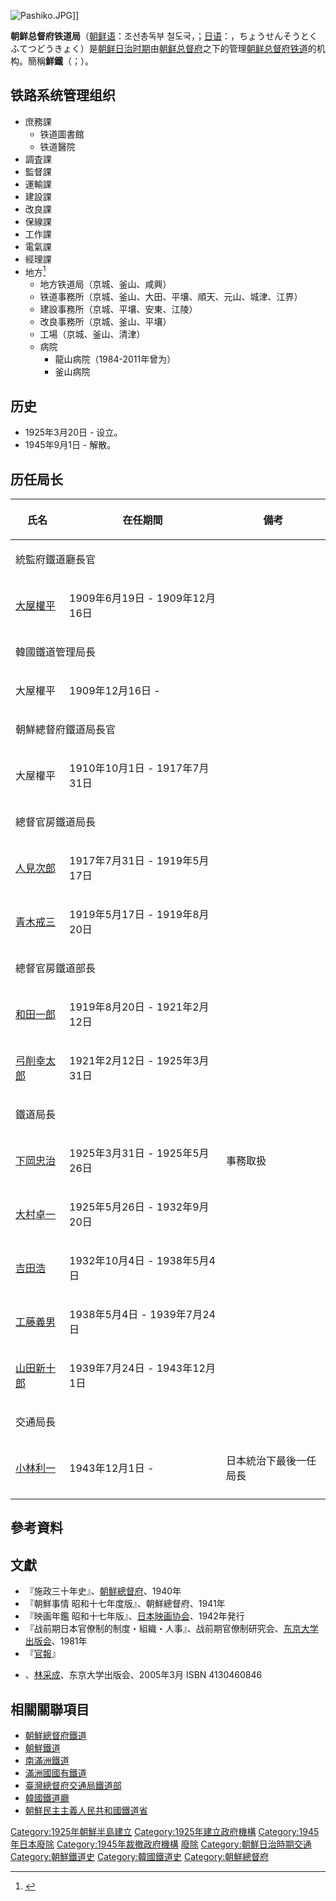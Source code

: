 [[Image:Pashiko.JPG|thumb]]]]

'''朝鲜总督府铁道局'''（[[朝鲜语|朝鲜语]]：조선총독부 철도국，{{lang|ko|朝鮮總督府 鐵道局}}；[[日语|日语]]：{{lang|ja|朝鮮総督府鉄道局}}，ちょうせんそうとくふてつどうきょく）是[[朝鲜日治时期|朝鲜日治时期]]由[[朝鲜总督府|朝鲜总督府]]之下的管理[[朝鲜总督府铁道|朝鲜总督府铁道]]的机构。簡稱'''鮮鐵'''（{{lang|ko|선철}}；{{lang|ja|せんてつ}}）。

==铁路系统管理组织==
*庶務課 
**铁道圖書館
**铁道醫院
*調査課
*監督課
*運輸課
*建設課
*改良課
*保線課
*工作課
*電氣課
*經理課
*地方<ref>{{Cite web |url=http://www.korass.or.kr/include/download.php?seq=45 |title=철 도 주 요 연 표 - 한국철도협회 |access-date=2014-06-26 |archive-date=2016-03-04 |archive-url=https://web.archive.org/web/20160304184912/http://www.korass.or.kr/include/download.php?seq=45 |dead-url=no }}</ref>
**地方铁道局（京城、釜山、咸興）
**铁道事務所（京城、釜山、大田、平壤、順天、元山、城津、江界）
**建設事務所（京城、平壤、安東、江陵）
**改良事務所（京城、釜山、平壤）
**工場（京城、釜山、清津）
**病院 
***龍山病院（1984-2011年曾为{{link-ko|中央大学医院|중앙대학교병원}}）
***釜山病院

==历史==
*1925年3月20日 - 设立。
*1945年9月1日 - 解散。

==历任局长==
{| class="wikitable"
|-
! 氏名
! 在任期間
! 備考
|-
! colspan="3"| 統監府鐵道廳長官
|-
| [[大屋權平|大屋權平]]
| 1909年6月19日 - 1909年12月16日 
| 
|-
! colspan="3"| 韓國鐵道管理局長
|-
| 大屋權平
| 1909年12月16日 - 
| 
|-
! colspan="3"| 朝鮮總督府鐵道局長官
|-
| 大屋權平
| 1910年10月1日 - 1917年7月31日
| 
|-
! colspan="3"| 總督官房鐵道局長
|-
| [[人見次郎|人見次郎]]
| 1917年7月31日 - 1919年5月17日
| 
|-
| [[青木戒三|青木戒三]]
| 1919年5月17日 - 1919年8月20日
| 
|-
! colspan="3"| 總督官房鐵道部長
|-
| [[和田一郎|和田一郎]]
| 1919年8月20日 - 1921年2月12日
|
|-
| [[弓削幸太郎|弓削幸太郎]]
| 1921年2月12日 - 1925年3月31日
|
|-
! colspan="3"| 鐵道局長
|-
| [[下岡忠治|下岡忠治]]
| 1925年3月31日 - 1925年5月26日
| 事務取扱
|-
| [[大村卓一|大村卓一]]
| 1925年5月26日 - 1932年9月20日
|
|-
| [[吉田浩_(官僚)|吉田浩]]
| 1932年10月4日 - 1938年5月4日
|
|-
| [[工藤義男|工藤義男]]
| 1938年5月4日 - 1939年7月24日
|
|-
| [[山田新十郎|山田新十郎]]
| 1939年7月24日 - 1943年12月1日
|
|-
! colspan="3"| 交通局長
|-
| [[小林利一|小林利一]]
| 1943年12月1日 - 
| 日本統治下最後一任局長
|-
|}

== 參考資料 ==
{{Reflist}}

== 文獻 ==
* 『施政三十年史』、[[朝鮮總督府|朝鮮總督府]]、1940年
* 『朝鮮事情 昭和十七年度版』、朝鮮總督府、1941年
* 『映画年鑑 昭和十七年版』、[[日本映画协会|日本映画协会]]、1942年発行
* 『战前期日本官僚制的制度・組織・人事』、战前期官僚制研究会、[[东京大学出版会|东京大学出版会]]、1981年
*『[[官報|官報]]』
* {{lang|ja|『戦時経済と鉄道運営 - 「植民地」朝鮮から「分断」韓国への歴史的経路を探る』}}、[[林采成|林采成]]、东京大学出版会、2005年3月 ISBN 4130460846

== 相關關聯項目 ==
* [[朝鮮總督府鐵道|朝鮮總督府鐵道]]
* [[朝鮮鐵道|朝鮮鐵道]]
* [[南滿洲鐵道|南滿洲鐵道]]
* [[滿洲國國有鐵道|滿洲國國有鐵道]]
* [[臺灣總督府交通局鐵道部|臺灣總督府交通局鐵道部]]
* [[韓國鐵道廳|韓國鐵道廳]]
* [[朝鮮民主主義人民共和國鐵道省|朝鮮民主主義人民共和國鐵道省]]

{{朝鮮總督府}}
{{韓國鐵道史}}
{{朝鮮鐵道史}}
{{Portal bar|韓國|朝鮮|韓國鐵路|朝鮮鐵路|日本|歷史|鐵路}}
[[Category:1925年朝鮮半島建立|Category:1925年朝鮮半島建立]]
[[Category:1925年建立政府機構|Category:1925年建立政府機構]]
[[Category:1945年日本廢除|Category:1945年日本廢除]]
[[Category:1945年裁撤政府機構|Category:1945年裁撤政府機構]]
[[Category:日本鐵路組織|廢除]]
[[Category:朝鮮日治時期交通|Category:朝鮮日治時期交通]]
[[Category:朝鮮鐵道史|Category:朝鮮鐵道史]]
[[Category:韓國鐵道史|Category:韓國鐵道史]]
[[Category:朝鮮總督府|Category:朝鮮總督府]]
